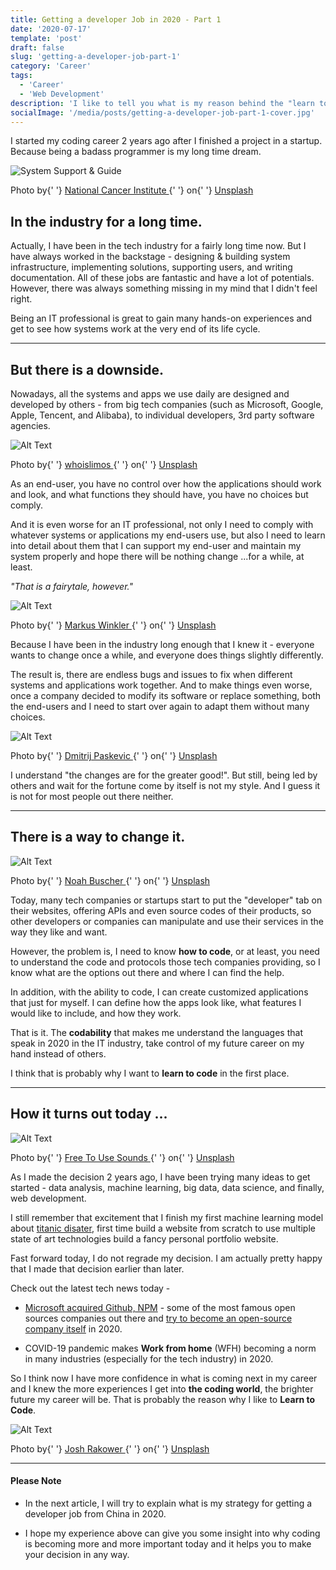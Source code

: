 ```yaml
---
title: Getting a developer Job in 2020 - Part 1
date: '2020-07-17'
template: 'post'
draft: false
slug: 'getting-a-developer-job-part-1'
category: 'Career'
tags:
  - 'Career'
  - 'Web Development'
description: 'I like to tell you what is my reason behind the "learn to code" phenomenon, and I hope you can find out yours.'
socialImage: '/media/posts/getting-a-developer-job-part-1-cover.jpg'
---
```


I started my coding career 2 years ago after I finished a project in a startup. Because being a badass programmer is my long time dream.

![System Support & Guide](https://dev-to-uploads.s3.amazonaws.com/i/ui8ji4gklpxlghdavo21.jpg)

<div>
  Photo by{' '}
  <a href="https://unsplash.com/@nci?utm_source=unsplash&amp;utm_medium=referral&amp;utm_content=creditCopyText">
    National Cancer Institute
  </a>{' '}
  on{' '}
  <a href="https://unsplash.com/s/photos/it-system-programming?utm_source=unsplash&amp;utm_medium=referral&amp;utm_content=creditCopyText">
    Unsplash
  </a>
</div>

## In the industry for a long time.

Actually, I have been in the tech industry for a fairly long time now. But I have always worked in the backstage - designing & building system infrastructure, implementing solutions, supporting users, and writing documentation. All of these jobs are fantastic and have a lot of potentials. However, there was always something missing in my mind that I didn't feel right.

Being an IT professional is great to gain many hands-on experiences and get to see how systems work at the very end of its life cycle.

---

## But there is a downside.

Nowadays, all the systems and apps we use daily are designed and developed by others - from big tech companies (such as Microsoft, Google, Apple, Tencent, and Alibaba), to individual developers, 3rd party software agencies.

![Alt Text](https://dev-to-uploads.s3.amazonaws.com/i/bc2hry6ltfar0w62ic6b.jpg)

<div>
  Photo by{' '}
  <a href="https://unsplash.com/@whoislimos?utm_source=unsplash&amp;utm_medium=referral&amp;utm_content=creditCopyText">
    whoislimos
  </a>{' '}
  on{' '}
  <a href="https://unsplash.com/s/photos/unhappy?utm_source=unsplash&amp;utm_medium=referral&amp;utm_content=creditCopyText">
    Unsplash
  </a>
</div>

As an end-user, you have no control over how the applications should work and look, and what functions they should have, you have no choices but comply.

And it is even worse for an IT professional, not only I need to comply with whatever systems or applications my end-users use, but also I need to learn into detail about them that I can support my end-user and maintain my system properly and hope there will be nothing change ...for a while, at least.

_"That is a fairytale, however."_

![Alt Text](https://dev-to-uploads.s3.amazonaws.com/i/ry2xz82rbt48d8c55zl6.jpg)

<div>
  Photo by{' '}
  <a href="https://unsplash.com/@markuswinkler?utm_source=unsplash&amp;utm_medium=referral&amp;utm_content=creditCopyText">
    Markus Winkler
  </a>{' '}
  on{' '}
  <a href="https://unsplash.com/s/photos/joke-unrealistic?utm_source=unsplash&amp;utm_medium=referral&amp;utm_content=creditCopyText">
    Unsplash
  </a>
</div>

Because I have been in the industry long enough that I knew it - everyone wants to change once a while, and everyone does things slightly differently.

The result is, there are endless bugs and issues to fix when different systems and applications work together. And to make things even worse, once a company decided to modify its software or replace something, both the end-users and I need to start over again to adapt them without many choices.

![Alt Text](https://dev-to-uploads.s3.amazonaws.com/i/nxkw50ywzthob22fqu85.jpg)

<div>
  Photo by{' '}
  <a href="https://unsplash.com/@zeak?utm_source=unsplash&amp;utm_medium=referral&amp;utm_content=creditCopyText">
    Dmitrij Paskevic
  </a>{' '}
  on{' '}
  <a href="https://unsplash.com/s/photos/busy?utm_source=unsplash&amp;utm_medium=referral&amp;utm_content=creditCopyText">
    Unsplash
  </a>
</div>

I understand "the changes are for the greater good!". But still, being led by others and wait for the fortune come by itself is not my style. And I guess it is not for most people out there neither.

---

## There is a way to change it.

![Alt Text](https://dev-to-uploads.s3.amazonaws.com/i/09ue35y43fcwqhiclqg1.jpg)

<div>
  Photo by{' '}
  <a href="https://unsplash.com/@noahbuscher?utm_source=unsplash&amp;utm_medium=referral&amp;utm_content=creditCopyText">
    Noah Buscher
  </a>{' '}
  on{' '}
  <a href="https://unsplash.com/s/photos/help?utm_source=unsplash&amp;utm_medium=referral&amp;utm_content=creditCopyText">
    Unsplash
  </a>
</div>

Today, many tech companies or startups start to put the "developer" tab on their websites, offering APIs and even source codes of their products, so other developers or companies can manipulate and use their services in the way they like and want.

However, the problem is, I need to know **how to code**, or at least, you need to understand the code and protocols those tech companies providing, so I know what are the options out there and where I can find the help.

In addition, with the ability to code, I can create customized applications that just for myself. I can define how the apps look like, what features I would like to include, and how they work.

That is it. The **codability** that makes me understand the languages that speak in 2020 in the IT industry, take control of my future career on my hand instead of others.

I think that is probably why I want to **learn to code** in the first place.

---

## How it turns out today ...

![Alt Text](https://dev-to-uploads.s3.amazonaws.com/i/e20har16ntt97hcbxqaa.jpg)

<div>
  Photo by{' '}
  <a href="https://unsplash.com/@freetousesoundscom?utm_source=unsplash&amp;utm_medium=referral&amp;utm_content=creditCopyText">
    Free To Use Sounds
  </a>{' '}
  on{' '}
  <a href="https://unsplash.com/s/photos/now-programmer?utm_source=unsplash&amp;utm_medium=referral&amp;utm_content=creditCopyText">
    Unsplash
  </a>
</div>

As I made the decision 2 years ago, I have been trying many ideas to get started - data analysis, machine learning, big data, data science, and finally, web development.

I still remember that excitement that I finish my first machine learning model about [titanic disater](https://www.kaggle.com/kelvindevop/kelvin-s-approach-for-titanic-competition), first time build a website from scratch to use multiple state of art technologies build a fancy personal portfolio website.

Fast forward today, I do not regrade my decision. I am actually pretty happy that I made that decision earlier than later.

Check out the latest tech news today -

- [Microsoft acquired Github, NPM](https://github.blog/2020-03-16-npm-is-joining-github/) - some of the most famous open sources companies out there and [try to become an open-source company itself](https://opensource.microsoft.com/) in 2020.

- COVID-19 pandemic makes **Work from home** (WFH) becoming a norm in many industries (especially for the tech industry) in 2020.

So I think now I have more confidence in what is coming next in my career and I knew the more experiences I get into **the coding world**, the brighter future my career will be. That is probably the reason why I like to **Learn to Code**.

![Alt Text](https://dev-to-uploads.s3.amazonaws.com/i/67ylnqh7eqf0g4632f6a.jpg)

<div>
  Photo by{' '}
  <a href="https://unsplash.com/@joshrako?utm_source=unsplash&amp;utm_medium=referral&amp;utm_content=creditCopyText">
    Josh Rakower
  </a>{' '}
  on{' '}
  <a href="https://unsplash.com/s/photos/cool?utm_source=unsplash&amp;utm_medium=referral&amp;utm_content=creditCopyText">
    Unsplash
  </a>
</div>

---

#### Please Note

- In the next article, I will try to explain what is my strategy for getting a developer job from China in 2020.

- I hope my experience above can give you some insight into why coding is becoming more and more important today and it helps you to make your decision in any way.
